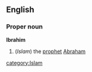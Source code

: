 ==English==
===Proper noun===
{{wikipedia}}
'''Ibrahim'''
#(''Islam'') the [[prophet]] [[Abraham]]
[[category:Islam]]